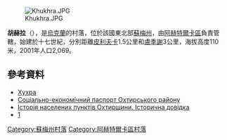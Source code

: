 [[Image:Khukhra.JPG|right]]

{{coord|50|12|30|N|34|48|45|E|scale:100000_region:UA|display=title}}

'''胡赫拉'''（{{lang-uk|Хухра}}），是[[烏克蘭|烏克蘭]]的村落，位於該國東北部[[蘇梅州|蘇梅州]]，由[[阿赫特爾卡區|阿赫特爾卡區]]負責管轄，始建於十七世紀，分別距離[[皮利夫卡|皮利夫卡]]1.5公里和[[盧季謝|盧季謝]]3公里，海拔高度110米，2001年人口2,069。

==參考資料==
*[http://w1.c1.rada.gov.ua/pls/z7502/A005?rdat1=02.02.2010&rf7571=29742 Хухра]{{dead link|date=2018年4月 |bot=InternetArchiveBot |fix-attempted=yes }}
* [https://web.archive.org/web/20160304132244/http://www.rda.okhtyrka.net/index.php?option=com_content&task=view&id=35&Itemid=21 Соціально-економічний паспорт Охтирського району]
* [http://rada.okhtyrka.com/okhtyrka-state/istoriya-naselenyh-punktiv-ohtyrschyny Історія населених пунктів Охтирщини. Історична довідка] {{Wayback|url=http://rada.okhtyrka.com/okhtyrka-state/istoriya-naselenyh-punktiv-ohtyrschyny |date=20141105182012 }}
* [http://www.lkl.org.ua/default.php?lang=ua&go=5134&translit=rezultaty-turniru-quot-mister-ukrajina-quot-z-cholovichogo-bodibildyngu-kulturyzmu]{{dead link|date=2018年4月 |bot=InternetArchiveBot |fix-attempted=yes }}

{{DEFAULTSORT:Хухра}}
[[Category:蘇梅州村落|Category:蘇梅州村落]]
[[Category:阿赫特爾卡區村落|Category:阿赫特爾卡區村落]]


{{Sumy-geo-stub}}